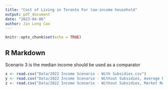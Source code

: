 ```yaml
---
title: "Cost of Living in Toronto For low-income household"
output: pdf_document
date: "2023-04-06"
author: Jin Long Cao
---
```


```r
knitr::opts_chunk$set(echo = TRUE)
```

## R Markdown
Scenario 3 is the median income should be used as a comparator
```r
x <- read.csv("Data/2022 Income Scenario - With Subsidies.csv")
y <- read.csv("Data/2022 Income Scenario - Without Subsidies, Average Rent.csv")
z <- read.csv("Data/2022 Income Scenario - Without Subsidies, Market Rent.csv")
```

